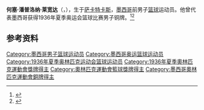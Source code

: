 {{NoteTA|G1=Sports}}
'''何塞·潘普洛纳·莱宽达'''（{{lang-es|José Pamplona Lecuanda}}，{{bd|1911年|2月6日|？|}}），生于[[萨卡特卡斯|萨卡特卡斯]]，[[墨西哥|墨西哥]]前男子[[篮球|篮球]]运动员。他曾代表墨西哥获得1936年夏季奥运会篮球比赛男子铜牌。<ref>{{Cite web|title=Jose PAMPLONA LECUANDA|url=https://www.olympic.org/jose-pamplona-lecuanda|accessdate=2021-04-14|work=International Olympic Committee|archive-date=2021-04-17|archive-url=https://web.archive.org/web/20210417212403/https://www.olympic.org/jose-pamplona-lecuanda|dead-url=no}}</ref><ref>{{cite web|url=https://www.olympedia.org/athletes/6807|title=José Pamplona|work=Olympedia|accessdate=2021-04-15|archive-date=2020-08-14|archive-url=https://web.archive.org/web/20200814061806/https://www.olympedia.org/athletes/6807|dead-url=no}}</ref>

== 参考资料 ==
{{reflist}}

{{1936年夏季奥运会墨西哥男子篮球阵容}}

{{Authority control}}
{{DEFAULTSORT:Pamplona, José}}
[[Category:墨西哥男子篮球运动员|Category:墨西哥男子篮球运动员]]
[[Category:墨西哥奥运篮球运动员|Category:墨西哥奥运篮球运动员]]
[[Category:1936年夏季奥林匹克运动会篮球运动员|Category:1936年夏季奥林匹克运动会篮球运动员]]
[[Category:1936年夏季奧林匹克運動會獎牌得主|Category:1936年夏季奧林匹克運動會獎牌得主]]
[[Category:奧林匹克運動會籃球獎牌得主|Category:奧林匹克運動會籃球獎牌得主]]
[[Category:墨西哥奧林匹克運動會銅牌得主|Category:墨西哥奧林匹克運動會銅牌得主]]